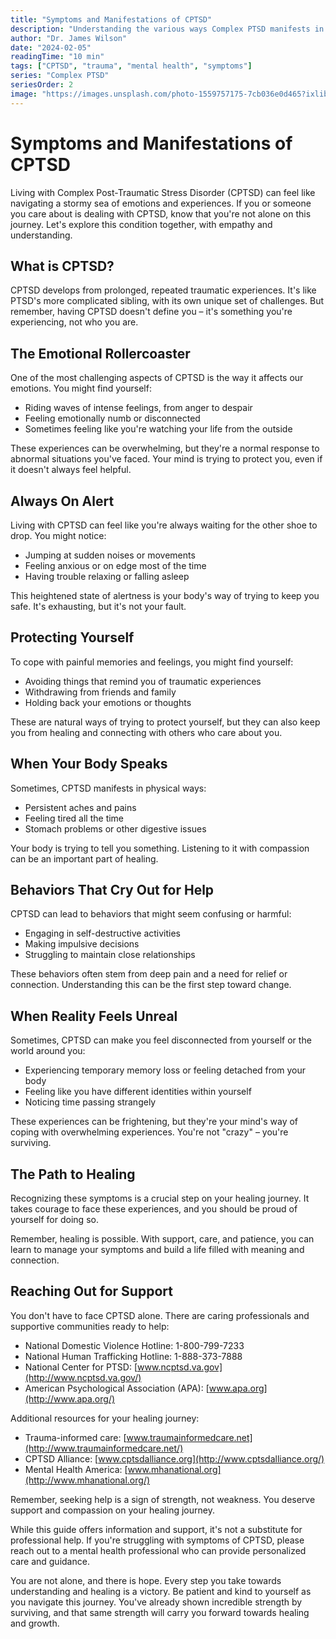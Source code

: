 ```yaml
---
title: "Symptoms and Manifestations of CPTSD"
description: "Understanding the various ways Complex PTSD manifests in daily life and relationships"
author: "Dr. James Wilson"
date: "2024-02-05"
readingTime: "10 min"
tags: ["CPTSD", "trauma", "mental health", "symptoms"]
series: "Complex PTSD"
seriesOrder: 2
image: "https://images.unsplash.com/photo-1559757175-7cb036e0d465?ixlib=rb-4.0.3&auto=format&fit=crop&w=1200&q=80"
---
```



<TableOfContents />

# Symptoms and Manifestations of CPTSD

Living with Complex Post-Traumatic Stress Disorder (CPTSD) can feel like navigating a stormy sea of emotions and experiences. If you or someone you care about is dealing with CPTSD, know that you're not alone on this journey. Let's explore this condition together, with empathy and understanding.

## What is CPTSD?

CPTSD develops from prolonged, repeated traumatic experiences. It's like PTSD's more complicated sibling, with its own unique set of challenges. But remember, having CPTSD doesn't define you – it's something you're experiencing, not who you are.

## The Emotional Rollercoaster

One of the most challenging aspects of CPTSD is the way it affects our emotions. You might find yourself:

- Riding waves of intense feelings, from anger to despair
- Feeling emotionally numb or disconnected
- Sometimes feeling like you're watching your life from the outside

These experiences can be overwhelming, but they're a normal response to abnormal situations you've faced. Your mind is trying to protect you, even if it doesn't always feel helpful.

## Always On Alert

Living with CPTSD can feel like you're always waiting for the other shoe to drop. You might notice:

- Jumping at sudden noises or movements
- Feeling anxious or on edge most of the time
- Having trouble relaxing or falling asleep

This heightened state of alertness is your body's way of trying to keep you safe. It's exhausting, but it's not your fault.

## Protecting Yourself

To cope with painful memories and feelings, you might find yourself:

- Avoiding things that remind you of traumatic experiences
- Withdrawing from friends and family
- Holding back your emotions or thoughts

These are natural ways of trying to protect yourself, but they can also keep you from healing and connecting with others who care about you.

## When Your Body Speaks

Sometimes, CPTSD manifests in physical ways:

- Persistent aches and pains
- Feeling tired all the time
- Stomach problems or other digestive issues

Your body is trying to tell you something. Listening to it with compassion can be an important part of healing.

## Behaviors That Cry Out for Help

CPTSD can lead to behaviors that might seem confusing or harmful:

- Engaging in self-destructive activities
- Making impulsive decisions
- Struggling to maintain close relationships

These behaviors often stem from deep pain and a need for relief or connection. Understanding this can be the first step toward change.

## When Reality Feels Unreal

Sometimes, CPTSD can make you feel disconnected from yourself or the world around you:

- Experiencing temporary memory loss or feeling detached from your body
- Feeling like you have different identities within yourself
- Noticing time passing strangely

These experiences can be frightening, but they're your mind's way of coping with overwhelming experiences. You're not "crazy" – you're surviving.

## The Path to Healing

Recognizing these symptoms is a crucial step on your healing journey. It takes courage to face these experiences, and you should be proud of yourself for doing so.

Remember, healing is possible. With support, care, and patience, you can learn to manage your symptoms and build a life filled with meaning and connection.

## Reaching Out for Support

You don't have to face CPTSD alone. There are caring professionals and supportive communities ready to help:

- National Domestic Violence Hotline: 1-800-799-7233
- National Human Trafficking Hotline: 1-888-373-7888
- National Center for PTSD: [www.ncptsd.va.gov](http://www.ncptsd.va.gov/)
- American Psychological Association (APA): [www.apa.org](http://www.apa.org/)

Additional resources for your healing journey:

- Trauma-informed care: [www.traumainformedcare.net](http://www.traumainformedcare.net/)
- CPTSD Alliance: [www.cptsdalliance.org](http://www.cptsdalliance.org/)
- Mental Health America: [www.mhanational.org](http://www.mhanational.org/)

Remember, seeking help is a sign of strength, not weakness. You deserve support and compassion on your healing journey.

While this guide offers information and support, it's not a substitute for professional help. If you're struggling with symptoms of CPTSD, please reach out to a mental health professional who can provide personalized care and guidance.

You are not alone, and there is hope. Every step you take towards understanding and healing is a victory. Be patient and kind to yourself as you navigate this journey. You've already shown incredible strength by surviving, and that same strength will carry you forward towards healing and growth.
